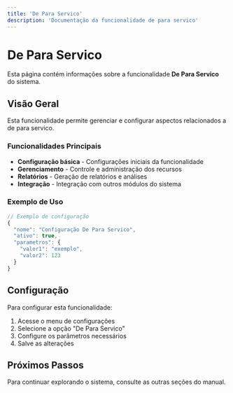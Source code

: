 ```yaml
---
title: 'De Para Servico'
description: 'Documentação da funcionalidade de para servico'
---
```


# De Para Servico

Esta página contém informações sobre a funcionalidade **De Para Servico** do sistema.

## Visão Geral

Esta funcionalidade permite gerenciar e configurar aspectos relacionados a de para servico.

### Funcionalidades Principais

- **Configuração básica** - Configurações iniciais da funcionalidade
- **Gerenciamento** - Controle e administração dos recursos
- **Relatórios** - Geração de relatórios e análises
- **Integração** - Integração com outros módulos do sistema

### Exemplo de Uso

```javascript
// Exemplo de configuração
{
  "nome": "Configuração De Para Servico",
  "ativo": true,
  "parametros": {
    "valor1": "exemplo",
    "valor2": 123
  }
}
```

## Configuração

Para configurar esta funcionalidade:

1. Acesse o menu de configurações
2. Selecione a opção "De Para Servico"
3. Configure os parâmetros necessários
4. Salve as alterações

## Próximos Passos

Para continuar explorando o sistema, consulte as outras seções do manual.
